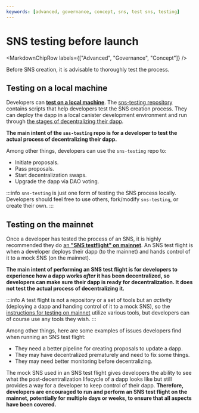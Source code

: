 ```yaml
---
keywords: [advanced, governance, concept, sns, test sns, testing]
---
```



# SNS testing before launch

<MarkdownChipRow labels={["Advanced", "Governance", "Concept"]} />

Before SNS creation, it is advisable to thoroughly test the process.

## Testing on a local machine

Developers can **[test on a local machine](./testing-locally.mdx)**. The [sns-testing repository](https://github.com/dfinity/sns-testing) contains scripts that help developers test the SNS creation process. They can deploy the dapp in a local canister development environment and run through [the stages of decentralizing their dapp](../launching/launch-summary-1proposal.mdx).

**The main intent of the `sns-testing` repo is for a developer to test the actual process of decentralizing their dapp.**

Among other things, developers can use the `sns-testing` repo to:
- Initiate proposals.
- Pass proposals.
- Start decentralization swaps.
- Upgrade the dapp via DAO voting.

:::info
`sns-testing` is just one form of testing the SNS process locally. Developers should feel free to use others, fork/modify `sns-testing`, or create their own.
:::


## Testing on the mainnet

Once a developer has tested the process of an SNS, it is highly recommended they do [an **"SNS testflight" on mainnet**](./testing-on-mainnet.mdx). An SNS test flight is when a developer deploys their dapp (to the mainnet) and hands control of it to a mock SNS (on the mainnet).

**The main intent of performing an SNS test flight is for developers to experience how a dapp works *after* it has been decentralized, so developers can make sure their dapp is ready for decentralization. It does not test the actual process of decentralizing it.**

:::info
A test flight is not a repository or a set of tools but an *activity* (deploying a dapp and handing control of it to a mock SNS), so the [instructions for testing on mainnet](./testing-on-mainnet.mdx) utilize various tools, but developers can of course use any tools they wish.
:::

Among other things, here are some examples of issues developers find when running an SNS test flight:
- They need a better pipeline for creating proposals to update a dapp.
- They may have decentralized prematurely and need to fix some things.
- They may need better monitoring before decentralizing.

The mock SNS used in an SNS test flight gives developers the ability to see what the post-decentralization lifecycle of a dapp looks like but still provides a way for a developer to keep control of their dapp. **Therefore, developers are encouraged to run and perform an SNS test flight on the mainnet, potentially for multiple days or weeks, to ensure that all aspects have been covered.**